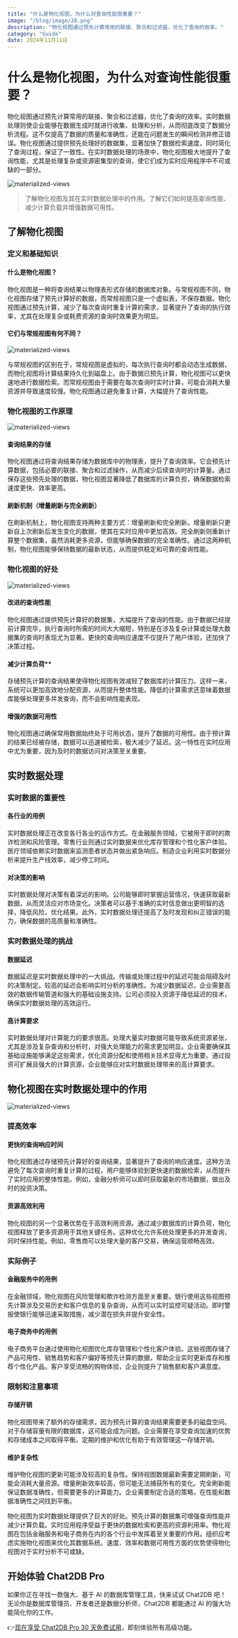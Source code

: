 ```yaml
---
title: "什么是物化视图，为什么对查询性能很重要？"
image: "/blog/image/28.png"
description: "物化视图通过预先计算常用的联接、聚合和过滤器，优化了查询的效率。"
category: "Guide"
date: 2024年11月11日
---
```


# 什么是物化视图，为什么对查询性能很重要？

物化视图通过预先计算常用的联接、聚合和过滤器，优化了查询的效率。实时数据处理则使企业能够在数据生成时就进行收集、处理和分析，从而彻底改变了数据分析流程。这不仅提高了数据的质量和准确性，还能在问题发生的瞬间检测并修正错误。物化视图通过提供预先处理好的数据集，显著加快了数据检索速度，同时简化了查询过程，保证了一致性。在实时数据处理的场景中，物化视图极大地提升了查询性能，尤其是处理复杂或资源密集型的查询，使它们成为实时应用程序中不可或缺的一部分。

![materialized-views](/image/blog/views/1.png)

> 了解物化视图及其在实时数据处理中的作用。了解它们如何提高查询性能、减少计算负载并增强数据可用性。

## 了解物化视图

###  定义和基础知识

#### 什么是物化视图？

物化视图是一种将查询结果以物理表形式存储的数据库对象。与常规视图不同，物化视图存储了预先计算好的数据，而常规视图只是一个虚拟表，不保存数据。物化视图通过预先计算，减少了每次查询时重复计算的需求，显著提升了查询的执行效率，尤其在处理复杂或耗费资源的查询时效果更为明显。

#### 它们与常规视图有何不同？

![materialized-views](/image/blog/views/2.png)

与常规视图的区别在于，常规视图是虚拟的，每次执行查询时都会动态生成数据，而物化视图将计算结果持久化到磁盘上。由于数据已预先计算，物化视图可以更快速地进行数据检索。而常规视图由于需要在每次查询时实时计算，可能会消耗大量资源并导致速度较慢。物化视图通过避免重复计算，大幅提升了查询性能。

### 物化视图的工作原理

![materialized-views](/image/blog/views/3.png)

#### 查询结果的存储

 物化视图通过将查询结果存储为数据库中的物理表，提升了查询效率。它会预先计算数据，包括必要的联接、聚合和过滤操作，从而减少后续查询时的计算量。通过保存这些预先处理的数据，物化视图显著降低了数据库的计算负担，确保数据检索速度更快、效率更高。

#### 刷新机制（增量刷新与完全刷新）

在刷新机制上，物化视图支持两种主要方式：增量刷新和完全刷新。增量刷新只更新自上次刷新后发生变化的数据，使其在实时应用中更加高效。完全刷新则重新计算整个数据集，虽然消耗更多资源，但能够确保数据的完全准确性。通过这两种机制，物化视图能够保持数据的最新状态，从而提供稳定和可靠的查询性能。

### 物化视图的好处

![materialized-views](/image/blog/views/4.png)

#### 改进的查询性能

物化视图通过提供预先计算好的数据集，大幅提升了查询的性能。由于数据已经提前计算完毕，执行查询时所需的时间大大缩短，特别是在涉及复杂计算或处理大数据集的查询时表现尤为显著。更快的查询响应速度不仅提升了用户体验，还加快了决策过程。

#### 减少计算负荷**  

存储预先计算的查询结果使得物化视图有效减轻了数据库的计算压力。这样一来，系统可以更加高效地分配资源，从而提升整体性能。降低的计算需求还意味着数据库能够处理更多并发查询，而不会影响性能表现。

#### 增强的数据可用性

物化视图通过确保常用数据始终处于可用状态，提升了数据的可用性。由于预计算的结果已经被存储，数据可以迅速被检索，极大减少了延迟。这一特性在实时应用中尤为重要，因为及时的数据访问对决策至关重要。

## 实时数据处理

### 实时数据的重要性

#### 各行业的用例

实时数据处理正在改变各行各业的运作方式。在金融服务领域，它被用于即时的欺诈检测和风险管理。零售行业则通过实时数据来优化库存管理和个性化客户体验。医疗领域依赖实时数据来监测患者状态并做出紧急响应。制造企业利用实时数据分析来提升生产线效率，减少停工时间。

#### 对决策的影响

实时数据处理对决策有着深远的影响。公司能够即时掌握运营情况，快速获取最新数据，从而灵活应对市场变化。决策者可以基于准确的实时信息做出更明智的选择，降低风险，优化结果。此外，实时数据处理还提高了及时发现和纠正错误的能力，确保数据的高质量和准确性。

### 实时数据处理的挑战

#### 数据延迟

数据延迟是实时数据处理中的一大挑战。传输或处理过程中的延迟可能会阻碍及时的决策制定。较高的延迟会影响实时分析的准确性。为减少数据延迟，企业需要高效的数据传输管道和强大的基础设施支持。公司必须投入资源于降低延迟的技术，确保实时数据处理的高效运行。

#### 高计算要求

实时数据处理对计算能力的要求很高。处理大量实时数据可能导致系统资源紧张，尤其是涉及复杂查询和分析时，对强大处理能力的需求更加明显。企业需要确保其基础设施能够满足这些需求，优化资源分配和使用相关技术显得尤为重要。通过投资可扩展且强大的计算资源，企业能够应对实时数据处理带来的高计算要求。

## 物化视图在实时数据处理中的作用

![materialized-views](/image/blog/views/5.png)

###  提高效率

#### 更快的查询响应时间

物化视图通过存储预先计算好的查询结果，显著提升了查询的响应速度。这种方法避免了每次查询时重复计算的过程，用户能够体验到更快速的数据检索，从而提升了实时应用的整体性能。例如，金融分析师可以即时获取最新的市场数据，做出及时的投资决策。

#### 资源高效利用

物化视图的另一个显著优势在于高效利用资源。通过减少数据库的计算负荷，物化视图释放了更多资源用于其他关键任务。这种优化允许系统处理更多的并发查询，同时保持性能。例如，零售商可以处理大量的客户交易，确保运营顺畅高效。

### 实际例子

#### 金融服务中的用例

在金融领域，物化视图在风险管理和欺诈检测方面至关重要。银行使用这些视图预先计算涉及交易历史和客户信息的复杂查询，从而可以实时监控可疑活动。即时警报使银行能够迅速采取措施，减少潜在损失并提升安全性。

#### 电子商务中的用例

电子商务平台通过使用物化视图优化库存管理和个性化客户体验。这些视图存储了产品可用性、销售趋势和客户偏好等预先计算的数据，帮助企业实时更新库存和推荐个性化产品。客户享受流畅的购物体验，企业则提升了销售额和客户满意度。

### 限制和注意事项

#### 存储开销

物化视图带来了额外的存储需求，因为预先计算的查询结果需要更多的磁盘空间。对于存储容量有限的数据库，这可能会成为问题。企业需要在享受查询加速的优势和存储成本之间取得平衡。定期的维护和优化有助于有效管理这一存储开销。

#### 维护复杂性

维护物化视图的更新可能涉及较高的复杂性。保持视图数据最新需要定期刷新，可能会消耗大量资源。增量刷新效率较高，但可能无法捕获所有的变化。完全刷新能保证数据准确性，但需要更多的计算能力。企业需要制定合适的策略，在性能和数据准确性之间找到平衡。

物化视图为实时数据处理提供了巨大的好处。预先计算的数据集可增强查询性能并减少计算负载。实时应用程序受益于更快的数据检索和更高的资源利用率。物化视图在包括金融服务和电子商务在内的各个行业中发挥着至关重要的作用。组织应考虑实施物化视图来优化其数据系统。速度、效率和数据可用性方面的优势使得物化视图对于实时分析不可或缺。

## 开始体验 Chat2DB Pro

如果你正在寻找一款强大、基于 AI 的数据库管理工具，快来试试 Chat2DB 吧！无论你是数据库管理员、开发者还是数据分析师，Chat2DB 都能通过 AI 的强大功能简化你的工作。

👉[现在享受 Chat2DB Pro 30 天免费试用](https://chat2db.ai/zh-CN/pricing)，即刻体验所有高级功能。

